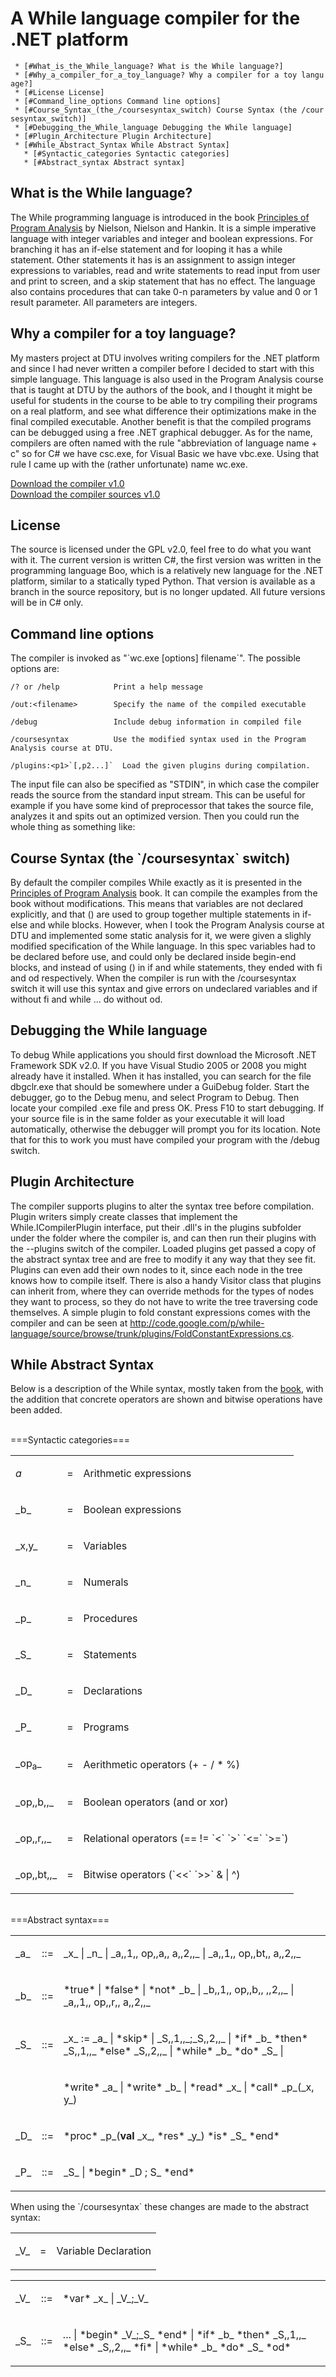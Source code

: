 =A While language compiler for the .NET platform=

  * [#What_is_the_While_language? What is the While language?]
  * [#Why_a_compiler_for_a_toy_language? Why a compiler for a toy language?]
  * [#License License]
  * [#Command_line_options Command line options]
  * [#Course_Syntax_(the_/coursesyntax_switch) Course Syntax (the /coursesyntax_switch)]
  * [#Debugging_the_While_language Debugging the While language]
  * [#Plugin_Architecture Plugin Architecture]
  * [#While_Abstract_Syntax While Abstract Syntax]
    * [#Syntactic_categories Syntactic categories]
    * [#Abstract_syntax Abstract syntax]

==What is the While language?==

The While programming language is introduced in the book [http://www.amazon.com/Principles-Program-Analysis-Flemming-Nielson/dp/3540654100/ref=pd_bbs_sr_1?ie=UTF8&s=books&qid=1235741633&sr=8-1 Principles of Program Analysis] by Nielson, Nielson and Hankin. It is a simple imperative language with integer variables and integer and boolean expressions. For branching it has an if-else statement and for looping it has a while statement. Other statements it has is an assignment to assign integer expressions to variables, read and write statements to read input from user and print to screen, and a skip statement that has no effect. The language also contains procedures that can take 0-n parameters by value and 0 or 1 result parameter. All parameters are integers.


==Why a compiler for a toy language?==

My masters project at DTU involves writing compilers for the .NET platform and since I had never written a compiler before I decided to start with this simple language. This language is also used in the Program Analysis course that is taught at DTU by the authors of the book, and I thought it might be useful for students in the course to be able to try compiling their programs on a real platform, and see what difference their optimizations make in the final compiled executable. Another benefit is that the compiled programs can be debugged using a free .NET graphical debugger. As for the name, compilers are often named with the rule "abbreviation of language name + c" so for C# we have csc.exe, for Visual Basic we have vbc.exe. Using that rule I came up with the (rather unfortunate) name wc.exe.

[http://while-language.googlecode.com/files/wc-1.0-bin.zip Download the compiler v1.0]<br/>
[http://while-language.googlecode.com/files/wc-1.0-src.zip Download the compiler sources v1.0]

==License==

The source is licensed under the GPL v2.0, feel free to do what you want with it. The current version is written C#, the first version was written in the programming language Boo, which is a relatively new language for the .NET platform, similar to a statically typed Python. That version is available as a branch in the source repository, but is no longer updated. All future versions will be in C# only.

==Command line options==

The compiler is invoked as "`wc.exe [options] filename`". The possible options are:
<pre>
/? or /help            Print a help message

/out:<filename>        Specify the name of the compiled executable

/debug                 Include debug information in compiled file

/coursesyntax          Use the modified syntax used in the Program Analysis course at DTU.

/plugins:<p1>`[,p2...]`  Load the given plugins during compilation.
</pre>

The input file can also be specified as "STDIN", in which case the compiler reads the source from the standard input stream. This can be useful for example if you have some kind of preprocessor that takes the source file, analyzes it and spits out an optimized version. Then you could run the whole thing as something like:

{{{analyzer.exe somefile.while | wc.exe /out:somefile.exe STDIN}}}

	

==Course Syntax (the `/coursesyntax` switch)==

By default the compiler compiles While exactly as it is presented in the [http://www.amazon.com/Principles-Program-Analysis-Flemming-Nielson/dp/3540654100/ref=pd_bbs_sr_1?ie=UTF8&s=books&qid=1235741633&sr=8-1 Principles of Program Analysis] book. It can compile the examples from the book without modifications. This means that variables are not declared explicitly, and that () are used to group together multiple statements in if-else and while blocks. However, when I took the Program Analysis course at DTU and implemented some static analysis for it, we were given a slighly modified specification of the While language. In this spec variables had to be declared before use, and could only be declared inside begin-end blocks, and instead of using () in if and while statements, they ended with fi and od respectively. When the compiler is run with the /coursesyntax switch it will use this syntax and give errors on undeclared variables and if without fi and while ... do without od.

==Debugging the While language==

To debug While applications you should first download the Microsoft .NET Framework SDK v2.0. If you have Visual Studio 2005 or 2008 you might already have it installed. When it has installed, you can search for the file dbgclr.exe that should be somewhere under a GuiDebug folder. Start the debugger, go to the Debug menu, and select Program to Debug. Then locate your compiled .exe file and press OK. Press F10 to start debugging. If your source file is in the same folder as your executable it will load automatically, otherwise the debugger will prompt you for its location. Note that for this to work you must have compiled your program with the /debug switch.

==Plugin Architecture==
The compiler supports plugins to alter the syntax tree before compilation. Plugin writers simply create classes that implement the While.ICompilerPlugin interface, put their .dll's in the plugins subfolder under the folder where the compiler is, and can then run their plugins with the --plugins switch of the compiler. Loaded plugins get passed a copy of the abstract syntax tree and are free to modify it any way that they see fit. Plugins can even add their own nodes to it, since each node in the tree knows how to compile itself. There is also a handy Visitor class that plugins can inherit from, where they can override methods for the types of nodes they want to process, so they do not have to write the tree traversing code themselves. A simple plugin to fold constant expressions comes with the compiler and can be seen at [http://code.google.com/p/while-language/source/browse/trunk/plugins/FoldConstantExpressions.cs http://code.google.com/p/while-language/source/browse/trunk/plugins/FoldConstantExpressions.cs].

==While Abstract Syntax==

Below is a description of the While syntax, mostly taken from the [http://www.amazon.com/Principles-Program-Analysis-Flemming-Nielson/dp/3540654100/ref=pd_bbs_sr_1?ie=UTF8&s=books&qid=1235741633&sr=8-1 book], with the addition that concrete operators are shown and bitwise operations have been added.

<br />
===Syntactic categories===

<table>
  <tr>
    <td><i>a</i></td>
    <td>=</td>
    <td>Arithmetic expressions</td>
  </tr>
  <tr>
    <td>_b_</td>
    <td>=</td>
    <td>Boolean expressions</td>
  </tr>
  <tr>
    <td>_x,y_</td>
    <td>=</td>
    <td>Variables</td>
  </tr>
  <tr>
    <td>_n_</td>
    <td>=</td>
    <td>Numerals</td>
  </tr>
  <tr>
    <td>_p_</td>
    <td>=</td>
    <td>Procedures</td>
  </tr>
  <tr>
    <td>_S_</td>
    <td>=</td>
    <td>Statements</td>
  </tr>
  <tr>
    <td>_D_</td>
    <td>=</td>
    <td>Declarations</td>
  </tr>
  <tr>
    <td>_P_</td>
    <td>=</td>
    <td>Programs</td>
  </tr>
  <tr>
    <td>_op<sub>a</sub>_</td>
    <td>=</td>
    <td>Aerithmetic operators (+ - / * %)</td>
  </tr>
  <tr>
    <td>_op,,b,,_</td>
    <td>=</td>
    <td>Boolean operators (and or xor)</td>
  </tr>
  <tr>
    <td>_op,,r,,_</td>
    <td>=</td>
    <td>Relational operators (== != `<` `>` `<=` `>=`)</td>
  </tr>
  <tr>
    <td>_op,,bt,,_</td>
    <td>=</td>
    <td>Bitwise operators (`<<` `>>` & | ^)</td>
  </tr>
</table>

<br />
===Abstract syntax===

<table>
  <tr>
    <td>_a_</td>
    <td>::=</td>
    <td>_x_ | _n_ | _a,,1,, op,,a,, a,,2,,_ | _a,,1,, op,,bt,, a,,2,,_</td>
  </tr>
  <tr>
    <td>_b_</td>
    <td>::=</td>
    <td>*true* | *false* | *not* _b_ | _b,,1,, op,,b,, ,,2,,_ | _a,,1,, op,,r,, a,,2,,_</td>
  </tr>
  <tr>
    <td>_S_</td>
    <td>::=</td>
    <td>_x_ := _a_ | *skip* | _S,,1,,_;_S,,2,,_ | *if* _b_ *then* _S,,1,,_ *else* _S,,2,,_ | *while* _b_ *do* _S_ |</td>
  </tr>
  <tr>
    <td></td>
    <td></td>
    <td>*write* _a_ | *write* _b_ | *read* _x_ | *call* _p_(_x, y_)</td>
  </tr>
  <tr>
    <td>_D_</td>
    <td>::=</td>
    <td>*proc* _p_(<b>val</b> _x_, *res* _y_) *is* _S_ *end*</td>
  </tr>
  <tr>
    <td>_P_</td>
    <td>::=</td>
    <td>_S_ | *begin* _D ; S_ *end*</td>
  </tr>
</table>

When using the `/coursesyntax` these changes are made to the abstract syntax:

<table>
  <tr>
    <td>_V_</td>
    <td>=</td>
    <td>Variable Declaration</td>
  </tr>
</table>
<table>
  <tr>
    <td>_V_</td>
    <td>::=</td>
    <td>*var* _x_ | _V_;_V_</td>
  </tr>
  <tr>
    <td>_S_</td>
    <td>::=</td>
    <td>... | *begin* _V_;_S_ *end* | *if* _b_ *then* _S,,1,,_ *else* _S,,2,,_ *fi* | *while* _b_ *do* _S_ *od*</td>
  </tr>
</table>